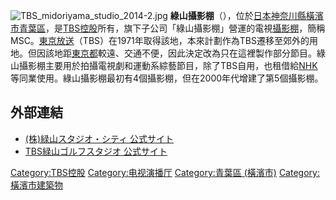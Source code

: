 [[Image:TBS_midoriyama_studio_2014-2.jpg|thumb]]
'''綠山攝影棚'''（{{jpn|j=緑山スタジオ・シティ|kn=みどりやまスタジオ・シティ|rm=Midoriyama Sutajio-siti|f=y}}），位於[[日本|日本]][[神奈川縣|神奈川縣]][[橫濱市|橫濱市]][[青葉區_(橫濱市)|青葉區]]，是[[TBS控股|TBS控股]]所有，旗下子公司「綠山攝影棚」營運的電視[[攝影棚|攝影棚]]，簡稱MSC。[[東京放送|東京放送]]（TBS）在1971年取得該地，本來計劃作為TBS遷移至郊外的用地。但因該地距[[東京都|東京都]]較遠、交通不便，因此決定改為只在這裡製作部分節目。綠山攝影棚主要用於拍攝電視劇和運動系綜藝節目，除了TBS自用，也租借給[[NHK|NHK]]等同業使用。綠山攝影棚最初有4個攝影棚，但在2000年代增建了第5個攝影棚。

== 外部連結 ==
{{Commonscat|Midoriyama Studio City}}
*[http://www.midoriyama.co.jp/ (株)緑山スタジオ・シティ 公式サイト] {{Wayback|url=http://www.midoriyama.co.jp/ |date=20210127115700 }}
*[http://www.midoriyamagolf.com/ TBS緑山ゴルフスタジオ 公式サイト] {{Wayback|url=http://www.midoriyamagolf.com/ |date=20210319071438 }}

{{coord|35|34|6.6|N|139|29|1.5|E|region:JP|display=title}}

[[Category:TBS控股|Category:TBS控股]]
[[Category:电视演播厅|Category:电视演播厅]]
[[Category:青葉區_(橫濱市)|Category:青葉區 (橫濱市)]]
[[Category:橫濱市建築物|Category:橫濱市建築物]]